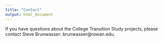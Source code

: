 ```yaml
---
title: "Contact"
output: html_document
---
```


If you have questions about the College Transition Study projects, please contact Steve Brunwasser: brunwasser@rowan.edu.